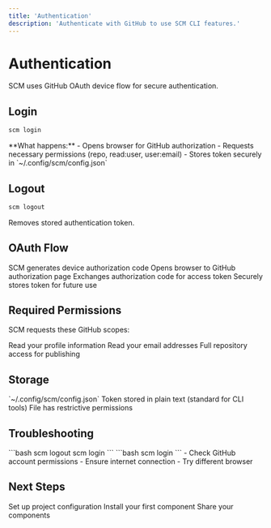 ```yaml
---
title: 'Authentication'
description: 'Authenticate with GitHub to use SCM CLI features.'
---
```


# Authentication

SCM uses GitHub OAuth device flow for secure authentication.

## Login

```bash
scm login
```

<Note>
  **What happens:**
  - Opens browser for GitHub authorization
  - Requests necessary permissions (repo, read:user, user:email)
  - Stores token securely in `~/.config/scm/config.json`
</Note>

## Logout

```bash
scm logout
```

Removes stored authentication token.

## OAuth Flow

<Steps>
  <Step title="Request Authorization">
    SCM generates device authorization code
  </Step>
  <Step title="Browser Authorization">
    Opens browser to GitHub authorization page
  </Step>
  <Step title="Token Exchange">
    Exchanges authorization code for access token
  </Step>
  <Step title="Store Token">
    Securely stores token for future use
  </Step>
</Steps>

## Required Permissions

SCM requests these GitHub scopes:

<CardGroup cols={2}>
  <Card title="read:user" icon="user">
    Read your profile information
  </Card>
  <Card title="user:email" icon="mail">
    Read your email addresses
  </Card>
  <Card title="repo" icon="github">
    Full repository access for publishing
  </Card>
</CardGroup>

## Storage

<CardGroup cols={2}>
  <Card title="Location" icon="folder">
    `~/.config/scm/config.json`
  </Card>
  <Card title="Security" icon="shield">
    Token stored in plain text (standard for CLI tools)
  </Card>
  <Card title="Permissions" icon="lock">
    File has restrictive permissions
  </Card>
</CardGroup>

## Troubleshooting

<AccordionGroup>
  <Accordion title="Login fails" icon="alert-triangle">
    ```bash
    scm logout
    scm login
    ```
  </Accordion>
  
  <Accordion title="Token expired" icon="clock">
    ```bash
    scm login
    ```
  </Accordion>
  
  <Accordion title="Permission denied" icon="x-circle">
    - Check GitHub account permissions
    - Ensure internet connection
    - Try different browser
  </Accordion>
</AccordionGroup>

## Next Steps

<CardGroup cols={2}>
  <Card title="Configuration" href="/cli/configuration" icon="settings">
    Set up project configuration
  </Card>
  <Card title="Add Components" href="/cli/add" icon="plus">
    Install your first component
  </Card>
  <Card title="Publish Components" href="/cli/publish" icon="upload">
    Share your components
  </Card>
</CardGroup> 